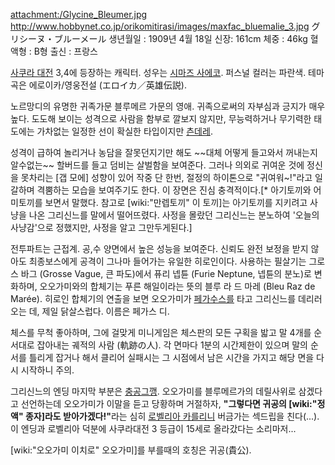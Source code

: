 attachment:/Glycine_Bleumer.jpg
http://www.hobbynet.co.jp/orikomitirasi/images/maxfac_bluemalie_3.jpg
グリシーヌ・ブルーメール
생년월일 : 1909년 4월 18일
신장: 161cm
체중 : 46kg
혈액형 : B형
출신 : 프랑스 

[[사쿠라 대전]] 3,4에 등장하는 캐릭터. 성우는 [[시마즈 사에코]]. 퍼스널 컬러는 파란색. 테마곡은 에로이카/영웅전설 (エロイカ／英雄伝説).

노르망디의 유명한 귀족가문 블루메르 가문의 영애.
귀족으로써의 자부심과 긍지가 매우 높다. 도도해 보이는 성격으로 사람을 함부로 깔보지 않지만, 무능력하거나 무기력한 태도에는 가차없는 일정한 선이 확실한 타입이지만 [[츤데레]]. 

성격이 급하여 놀리거나 농담을 잘못던지기만 해도 ~~대체 어떻게 들고와서 꺼내는지 알수없는~~ 할버드를 들고 덤비는 살벌함을 보여준다. 그러나 의외로 귀여운 것에 정신을 못차리는 [갭 모에] 성향이 있어 작중 단 한번, 절정의 하이톤으로 "귀여워~!"라고 일갈하며 격뿜하는 모습을 보여주기도 한다. 이 장면은 진심 충격적이다.[* 아기토끼와 어미토끼를 보면서 말했다. 참고로 [wiki:"만렙토끼" 이 토끼]는 아기토끼를 지키려고 사냥을 나온 그리신느를 말에서 떨어뜨렸다. 사정을 몰랐던 그리신느는 분노하여 '오늘의 사냥감'으로 정했지만, 사정을 알고 그만두게된다.]

전투파트는 근접계. 공,수 양면에서 높은 성능을 보여준다. 신뢰도 완전 보정을 받지 않아도 최종보스에게 공격이 그나마 들어가는 유일한 히로인이다. 사용하는 필살기는 그로스 바그 (Grosse Vague, 큰 파도)에서 퓨리 넵튠 (Furie Neptune, 넵튠의 분노)로 변화하며, 오오가미와의 합체기는 푸른 해일이라는 뜻의 블루 라 드 마레 (Bleu Raz de Marée). 히로인 합체기의 연출을 보면 오오가미가 [[페가수스]]를 타고 그리신느를 데리러 오는 데, 제일 닭살스럽다. 이름은 페가스 디.

체스를 무척 좋아하며, 그에 걸맞게 미니게임은 체스판의 모든 구획을 밟고 말 4개를 순서대로 잡아내는 궤적의 사람 (軌跡の人). 각 면마다 1분의 시간제한이 있으며 말의 순서를 틀리게 잡거나 해서 클리어 실패시는 그 시점에서 남은 시간을 가지고 해당 면을 다시 시작하니 주의.

그리신느의 엔딩 마지막 부분은 [[충공그깽]]. 오오가미를 블루메르가의 데릴사위로 삼겠다고 선언하는데 오오가미가 이말을 듣고 당황하며 거절하자, '''"그렇다면 귀공의 [wiki:"정액" 종자]라도 받아가겠다!"'''라는 심히 [[로벨리아 카를리니]] 버금가는 섹드립을 친다(...). 이 엔딩과 로벨리아 덕분에 사쿠라대전 3 등급이 15세로 올라갔다는 소리마저...

[wiki:"오오가미 이치로" 오오가미]를 부를때의 호칭은 귀공(貴公).
